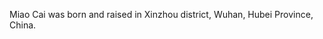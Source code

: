 \doublespacing
<!--
Vita Auctoris {-}
=============
-->

```{=latex}
\chapter*{\markboth{Vita Auctoris}{Vita Auctoris}{Vita Auctoris}}
\addcontentsline{toc}{chapter}{Vita Auctoris}
```

Miao Cai was born and raised in Xinzhou district, Wuhan, Hubei Province, China. 